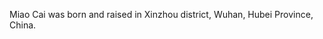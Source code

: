 \doublespacing
<!--
Vita Auctoris {-}
=============
-->

```{=latex}
\chapter*{\markboth{Vita Auctoris}{Vita Auctoris}{Vita Auctoris}}
\addcontentsline{toc}{chapter}{Vita Auctoris}
```

Miao Cai was born and raised in Xinzhou district, Wuhan, Hubei Province, China. 